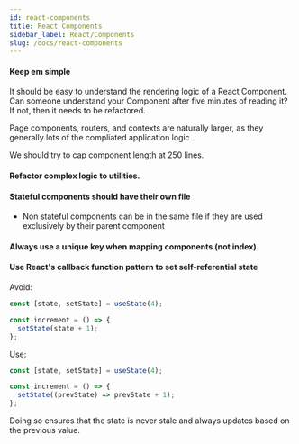 ```yaml
---
id: react-components
title: React Components
sidebar_label: React/Components
slug: /docs/react-components
---
```


#### Keep em simple

It should be easy to understand the rendering logic of a React Component. Can someone understand your Component after five minutes of reading it? If not, then it needs to be refactored.

Page components, routers, and contexts are naturally larger, as they generally lots of the compliated application logic

We should try to cap component length at 250 lines.

#### Refactor complex logic to utilities.

#### Stateful components should have their own file

- Non stateful components can be in the same file if they are used exclusively by their parent component

#### Always use a unique key when mapping components (not index).

#### Use React's callback function pattern to set self-referential state

Avoid:

```js
const [state, setState] = useState(4);

const increment = () => {
  setState(state + 1);
};
```

Use:

```js
const [state, setState] = useState(4);

const increment = () => {
  setState((prevState) => prevState + 1);
};
```

Doing so ensures that the state is never stale and always updates based on the previous value.
